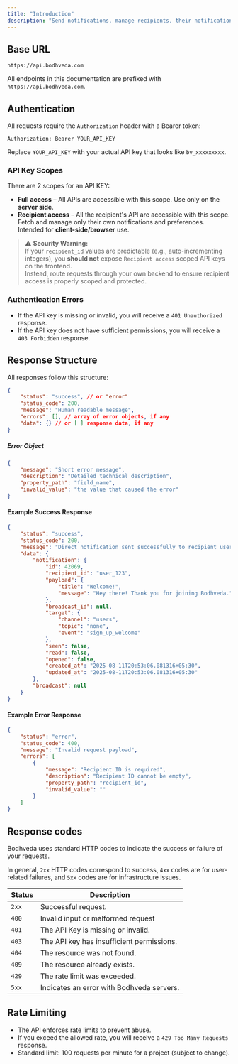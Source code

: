 ```yaml
---
title: "Introduction"
description: "Send notifications, manage recipients, their notifications and preferences."
---
```


## Base URL

```
https://api.bodhveda.com
```

All endpoints in this documentation are prefixed with `https://api.bodhveda.com`.

## Authentication

All requests require the `Authorization` header with a Bearer token:

```
Authorization: Bearer YOUR_API_KEY
```

Replace `YOUR_API_KEY` with your actual API key that looks like `bv_xxxxxxxxx`.

### API Key Scopes

There are 2 scopes for an API KEY:

-   **Full access** – All APIs are accessible with this scope. Use only on the **server side**.
-   **Recipient access** – All the recipient's API are accessible with this scope. Fetch and manage only their own notifications and preferences. Intended for **client-side/browser** use.

> ⚠️ **Security Warning:**  
> If your `recipient_id` values are predictable (e.g., auto-incrementing integers), you **should not** expose `Recipient access` scoped API keys on the frontend.  
> Instead, route requests through your own backend to ensure recipient access is properly scoped and protected.

### Authentication Errors

-   If the API key is missing or invalid, you will receive a `401 Unauthorized` response.
-   If the API key does not have sufficient permissions, you will receive a `403 Forbidden` response.

## Response Structure

All responses follow this structure:

```json
{
    "status": "success", // or "error"
    "status_code": 200,
    "message": "Human readable message",
    "errors": [], // array of error objects, if any
    "data": {} // or [ ] response data, if any
}
```

##### Error Object

```json
{
    "message": "Short error message",
    "description": "Detailed technical description",
    "property_path": "field_name",
    "invalid_value": "the value that caused the error"
}
```

#### Example Success Response

```json
{
    "status": "success",
    "status_code": 200,
    "message": "Direct notification sent successfully to recipient user_123.",
    "data": {
        "notification": {
            "id": 42069,
            "recipient_id": "user_123",
            "payload": {
                "title": "Welcome!",
                "message": "Hey there! Thank you for joining Bodhveda."
            },
            "broadcast_id": null,
            "target": {
                "channel": "users",
                "topic": "none",
                "event": "sign_up_welcome"
            },
            "seen": false,
            "read": false,
            "opened": false,
            "created_at": "2025-08-11T20:53:06.081316+05:30",
            "updated_at": "2025-08-11T20:53:06.081316+05:30"
        },
        "broadcast": null
    }
}
```

#### Example Error Response

```json
{
    "status": "error",
    "status_code": 400,
    "message": "Invalid request payload",
    "errors": [
        {
            "message": "Recipient ID is required",
            "description": "Recipient ID cannot be empty",
            "property_path": "recipient_id",
            "invalid_value": ""
        }
    ]
}
```

## Response codes

Bodhveda uses standard HTTP codes to indicate the success or failure of your requests.

In general, `2xx` HTTP codes correspond to success, `4xx` codes are for user-related failures, and `5xx` codes are for infrastructure issues.

| Status | Description                               |
| ------ | ----------------------------------------- |
| `2xx`  | Successful request.                       |
| `400`  | Invalid input or malformed request        |
| `401`  | The API Key is missing or invalid.        |
| `403`  | The API key has insufficient permissions. |
| `404`  | The resource was not found.               |
| `409`  | The resource already exists.              |
| `429`  | The rate limit was exceeded.              |
| `5xx`  | Indicates an error with Bodhveda servers. |

## Rate Limiting

-   The API enforces rate limits to prevent abuse.
-   If you exceed the allowed rate, you will receive a `429 Too Many Requests` response.
-   Standard limit: 100 requests per minute for a project (subject to change).
